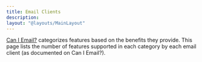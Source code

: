 ```yaml
---
title: Email Clients
description:
layout: "@layouts/MainLayout"
---
```


[Can I Email?](https://caniemail.com) categorizes features based on the benefits they provide. This page lists the number of features supported in each category by each email client (as documented on Can I Email?).

<FeatureRanks />